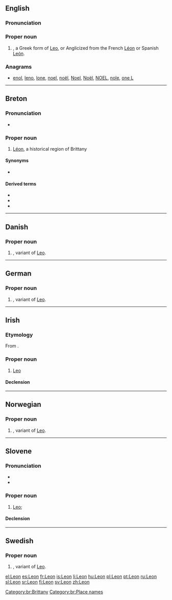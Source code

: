 {{also|leon|león|León|Léon}}
==English==

===Pronunciation===

===Proper noun===
{{en-proper noun}}

# {{given name|male|from=Latin}}, a Greek form of [[Leo]], or Anglicized from the French [[Léon]] or Spanish [[León]].

===Anagrams===
* [[enol#English|enol]], [[leno#English|leno]], [[lone#English|lone]], [[noel#English|noel]], [[noël#English|noël]], [[Noel#English|Noel]], [[Noël#English|Noël]], [[NOEL#English|NOEL]], [[nole#English|nole]], [[one L#English|one L]]

----

==Breton==
{{wikipedia|Bro-Leon|lang=br}}
===Pronunciation===
* {{IPA|/ˈlewn/|lang=br}}

===Proper noun===
{{head|br|proper noun|g=f}}

# [[Léon]], a historical region of Brittany

====Synonyms====
* {{l|br|Bro-Leon}}

====Derived terms====
* {{l|br|Leonad}}
* {{l|br|leoneg}}
* {{l|br|leonek}}

[[Category:br:Brittany]]
[[Category:br:Place names]]

----

==Danish==

===Proper noun===
{{head|da|proper noun}}

# {{given name|male|lang=da}}, variant of [[Leo]].

----

==German==

===Proper noun===
{{head|de|proper noun}}

# {{given name|male|lang=de}}, variant of [[Leo]].

----

==Irish==

===Etymology===
From {{etyl|la|ga}} {{term|leo|lang=la}}.

===Proper noun===
{{ga-proper noun|Leoin|g=m|head=An Leon}}

# {{constellation|astrology|lang=ga}} [[Leo]]

====Declension====
{{ga-decl-m1-nopl|L|eon|eoin}}

----

==Norwegian==

===Proper noun===
{{head|no|proper noun}}

# {{given name|male|lang=no}}, variant of [[Leo]].

----

==Slovene==

===Pronunciation===
* {{IPA|lang=sl|/ˈléːɔn/}}
* {{sl-tonal|lẹ̑on}}

===Proper noun===
{{sl-proper noun|head=Léon|m}}

# [[Leo]]; {{given name|male|lang=sl}}

====Declension====
{{sl-decl-noun-m|Leon|a=1|unc=1}}

----

==Swedish==

===Proper noun===
{{head|sv|proper noun}}

# {{given name|male|lang=sv}}, variant of [[Leo]].

[[el:Leon]]
[[es:Leon]]
[[fr:Leon]]
[[is:Leon]]
[[li:Leon]]
[[hu:Leon]]
[[pl:Leon]]
[[pt:Leon]]
[[ru:Leon]]
[[sl:Leon]]
[[sr:Leon]]
[[fi:Leon]]
[[sv:Leon]]
[[zh:Leon]]